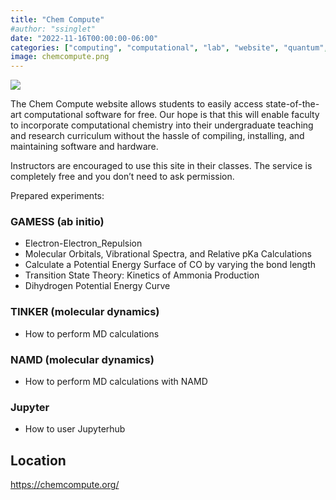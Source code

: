 ```yaml
---
title: "Chem Compute"
#author: "ssinglet"
date: "2022-11-16T00:00:00-06:00"
categories: ["computing", "computational", "lab", "website", "quantum", "mol dynamics"]
image: chemcompute.png
---
```

![](chemcompute.png)

The Chem Compute website allows students to easily access state-of-the-art computational software for free. Our hope is that this will enable faculty to incorporate computational chemistry into their undergraduate teaching and research curriculum without the hassle of compiling, installing, and maintaining software and hardware.

Instructors are encouraged to use this site in their classes. The service is completely free and you don't need to ask permission.

Prepared experiments:


### GAMESS (ab initio) {#gamess--ab-initio}

-   Electron-Electron_Repulsion
-   Molecular Orbitals, Vibrational Spectra, and Relative pKa Calculations
-   Calculate a Potential Energy Surface of CO by varying the bond length
-   Transition State Theory: Kinetics of Ammonia Production
-   Dihydrogen Potential Energy Curve


### TINKER (molecular dynamics) {#tinker--molecular-dynamics}

-   How to perform MD calculations


### NAMD (molecular dynamics) {#namd--molecular-dynamics}

-   How to perform MD calculations with NAMD


### Jupyter {#jupyter}

-   How to user Jupyterhub


## Location {#location}

<https://chemcompute.org/>
